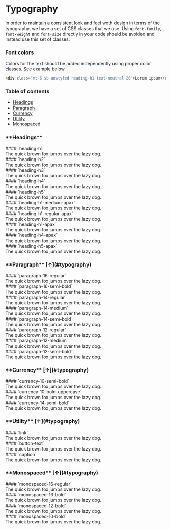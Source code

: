 
<Meta title="Design System/Typography" />

<h1 id="typography">Typography</h1>

In order to maintain a consistent look and feel woth design in terms of the typography,
we have a set of CSS classes that we use. Using `font-family`,
`font-weight` and `font-size` directly in your code should be avoided and instead use this set
of classes.

### **Font colors**

Colors for the text should be added independently using proper color classes. See example below.

```html
<div class="mt-6 sb-unstyled heading-h1 text-neutral-20">Lorem ipsum</div>
```

### **Table of contents**

- [Headings](#headings)
- [Paragraph](#paragraph)
- [Currency](#currency)
- [Utility](#utility)
- [Monospaced](#monospaced)

<h3 id="headings">**Headings**</h3>

<div class="p-5 my-6 shadow-neutral-above-shadow rounded sb-unstyled">
  #### `heading-h1`
  <div class="mt-6 sb-unstyled heading-h1">
    The quick brown fox jumps over the lazy dog.
  </div>
</div>

<div class="p-5 my-6 shadow-neutral-above-shadow rounded sb-unstyled">
  #### `heading-h2`
  <div class="mt-6 sb-unstyled heading-h2">
    The quick brown fox jumps over the lazy dog.
  </div>
</div>

<div class="p-5 my-6 shadow-neutral-above-shadow rounded sb-unstyled">
  #### `heading-h3`
  <div class="mt-6 sb-unstyled heading-h3">
    The quick brown fox jumps over the lazy dog.
  </div>
</div>

<div class="p-5 my-6 shadow-neutral-above-shadow rounded sb-unstyled">
  #### `heading-h4`
  <div class="mt-6 sb-unstyled heading-h4">
    The quick brown fox jumps over the lazy dog.
  </div>
</div>

<div class="p-5 my-6 shadow-neutral-above-shadow rounded sb-unstyled">
  #### `heading-h5`
  <div class="mt-6 sb-unstyled heading-h5">
    The quick brown fox jumps over the lazy dog.
  </div>
</div>

<div class="p-5 my-6 shadow-neutral-above-shadow rounded sb-unstyled">
  #### `heading-h1-medium-apax`
  <div class="mt-6 sb-unstyled heading-h1-medium-apax">
    The quick brown fox jumps over the lazy dog.
  </div>
</div>

<div class="p-5 my-6 shadow-neutral-above-shadow rounded sb-unstyled">
  #### `heading-h1-regular-apax`
  <div class="mt-6 sb-unstyled heading-h1-regular-apax">
    The quick brown fox jumps over the lazy dog.
  </div>
</div>

<div class="p-5 my-6 shadow-neutral-above-shadow rounded sb-unstyled">
  #### `heading-h1-apax`
  <div class="mt-6 sb-unstyled heading-h1-apax">
    The quick brown fox jumps over the lazy dog.
  </div>
</div>

<div class="p-5 my-6 shadow-neutral-above-shadow rounded sb-unstyled">
  #### `heading-h4-apax`
  <div class="mt-6 sb-unstyled heading-h4-apax">
    The quick brown fox jumps over the lazy dog.
  </div>
</div>

<div class="p-5 my-6 shadow-neutral-above-shadow rounded sb-unstyled">
  #### `heading-h5-apax`
  <div class="mt-6 sb-unstyled heading-h5-apax">
    The quick brown fox jumps over the lazy dog.
  </div>
</div>

<h3 id="paragraph">**Paragraph** [↑](#typography)</h3>

<div class="p-5 my-6 shadow-neutral-above-shadow rounded sb-unstyled">
  #### `paragraph-16-regular`
  <div class="mt-6 sb-unstyled paragraph-16-regular">
    The quick brown fox jumps over the lazy dog.
  </div>
</div>

<div class="p-5 my-6 shadow-neutral-above-shadow rounded sb-unstyled">
  #### `paragraph-16-semi-bold`
  <div class="mt-6 sb-unstyled paragraph-16-semi-bold">
    The quick brown fox jumps over the lazy dog.
  </div>
</div>

<div class="p-5 my-6 shadow-neutral-above-shadow rounded sb-unstyled">
  #### `paragraph-14-regular`
  <div class="mt-6 sb-unstyled paragraph-14-regular">
    The quick brown fox jumps over the lazy dog.
  </div>
</div>

<div class="p-5 my-6 shadow-neutral-above-shadow rounded sb-unstyled">
  #### `paragraph-14-medium`
  <div class="mt-6 sb-unstyled paragraph-14-medium">
    The quick brown fox jumps over the lazy dog.
  </div>
</div>

<div class="p-5 my-6 shadow-neutral-above-shadow rounded sb-unstyled">
  #### `paragraph-14-semi-bold`
  <div class="mt-6 sb-unstyled paragraph-14-semi-bold">
    The quick brown fox jumps over the lazy dog.
  </div>
</div>

<div class="p-5 my-6 shadow-neutral-above-shadow rounded sb-unstyled">
  #### `paragraph-12-regular`
  <div class="mt-6 sb-unstyled paragraph-12-regular">
    The quick brown fox jumps over the lazy dog.
  </div>
</div>

<div class="p-5 my-6 shadow-neutral-above-shadow rounded sb-unstyled">
  #### `paragraph-12-medium`
  <div class="mt-6 sb-unstyled paragraph-12-medium">
    The quick brown fox jumps over the lazy dog.
  </div>
</div>

<div class="p-5 my-6 shadow-neutral-above-shadow rounded sb-unstyled">
  #### `paragraph-12-semi-bold`
  <div class="mt-6 sb-unstyled paragraph-12-semi-bold">
    The quick brown fox jumps over the lazy dog.
  </div>
</div>

<h3 id="currency">**Currency** [↑](#typography)</h3>

<div class="p-5 my-6 shadow-neutral-above-shadow rounded sb-unstyled">
  #### `currency-10-semi-bold`
  <div class="mt-6 sb-unstyled currency-10-semi-bold">
    The quick brown fox jumps over the lazy dog.
  </div>
</div>

<div class="p-5 my-6 shadow-neutral-above-shadow rounded sb-unstyled">
  #### `currency-10-bold-uppercase`
  <div class="mt-6 sb-unstyled currency-10-bold-uppercase">
    The quick brown fox jumps over the lazy dog.
  </div>
</div>

<div class="p-5 my-6 shadow-neutral-above-shadow rounded sb-unstyled">
  #### `currency-14-semi-bold`
  <div class="mt-6 sb-unstyled currency-14-semi-bold">
    The quick brown fox jumps over the lazy dog.
  </div>
</div>

<h3 id="utility">**Utility** [↑](#typography)</h3>

<div class="p-5 my-6 shadow-neutral-above-shadow rounded sb-unstyled">
  #### `link`
  <div class="mt-6 sb-unstyled link">
    The quick brown fox jumps over the lazy dog.
  </div>
</div>

<div class="p-5 my-6 shadow-neutral-above-shadow rounded sb-unstyled">
  #### `button-text`
  <div class="mt-6 sb-unstyled button-text">
    The quick brown fox jumps over the lazy dog.
  </div>
</div>

<div class="p-5 my-6 shadow-neutral-above-shadow rounded sb-unstyled">
  #### `caption`
  <div class="mt-6 sb-unstyled caption">
    The quick brown fox jumps over the lazy dog.
  </div>
</div>

<h3 id="monospaced">**Monospaced** [↑](#typography)</h3>

<div class="p-5 my-6 shadow-neutral-above-shadow rounded sb-unstyled">
  #### `monospaced-16-regular`
  <div class="mt-6 sb-unstyled monospaced-16-regular">
    The quick brown fox jumps over the lazy dog.
  </div>
</div>

<div class="p-5 my-6 shadow-neutral-above-shadow rounded sb-unstyled">
  #### `monospaced-16-bold`
  <div class="mt-6 sb-unstyled monospaced-16-bold">
    The quick brown fox jumps over the lazy dog.
  </div>
</div>

<div class="p-5 my-6 shadow-neutral-above-shadow rounded sb-unstyled">
  #### `monospaced-12-bold`
  <div class="mt-6 sb-unstyled monospaced-12-bold">
    The quick brown fox jumps over the lazy dog.
  </div>
</div>

<div class="p-5 my-6 shadow-neutral-above-shadow rounded sb-unstyled">
  #### `monospaced-10-bold`
  <div class="mt-6 sb-unstyled monospaced-10-bold">
    The quick brown fox jumps over the lazy dog.
  </div>
</div>
